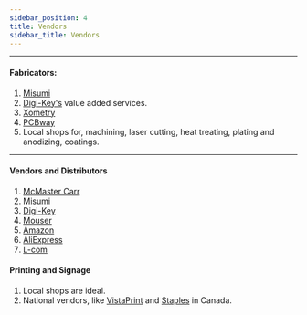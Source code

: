 ```yaml
---
sidebar_position: 4
title: Vendors
sidebar_title: Vendors
---
```


---

#### Fabricators:

1. [Misumi](https://us.misumi-ec.com/)
2. [Digi-Key's](https://www.digikey.ca/en/resources/product-services) value added services.
3. [Xometry](https://www.xometry.com/)
4. [PCBway](https://www.pcbway.com/)
5. Local shops for, machining, laser cutting, heat treating, plating and anodizing, coatings.

---

#### Vendors and Distributors

1. [McMaster Carr](https://www.mcmaster.com/)
2. [Misumi](https://us.misumi-ec.com/)
3. [Digi-Key](https://www.digikey.ca/)
4. [Mouser](https://www.mouser.ca/)
5. [Amazon](https://www.amazon.ca/)
6. [AliExpress](https://www.aliexpress.com/)
7. [L-com](https://www.l-com.com/)

#### Printing and Signage

1. Local shops are ideal.
2. National vendors, like [VistaPrint](https://www.vistaprint.ca/) and [Staples](https://www.staples.ca/) in Canada.
